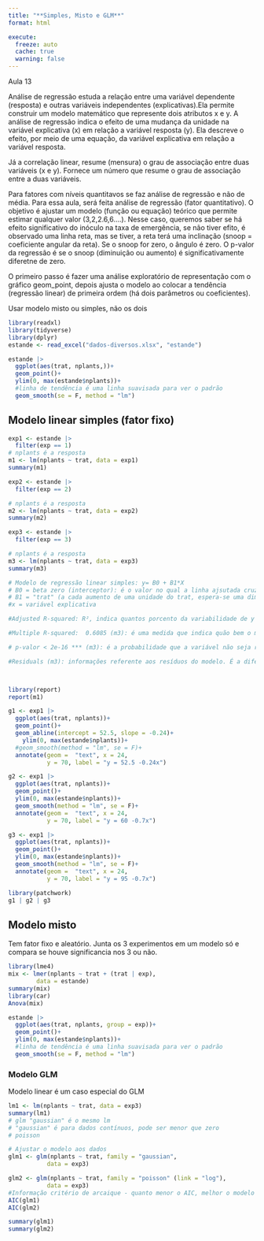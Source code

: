 ```yaml
---
title: "**Simples, Misto e GLM**"
format: html

execute: 
  freeze: auto
  cache: true
  warning: false
---
```


Aula 13

Análise de regressão estuda a relação entre uma variável dependente (resposta) e outras variáveis independentes (explicativas).Ela permite construir um modelo matemático que represente dois atributos x e y. A análise de regressão indica o efeito de uma mudança da unidade na variável explicativa (x) em relação a variável resposta (y). Ela descreve o efeito, por meio de uma equação, da variável explicativa em relação a variável resposta.

Já a correlação linear, resume (mensura) o grau de associação entre duas variáveis (x e y). Fornece um número que resume o grau de associação entre a duas variáveis.

Para fatores com níveis quantitavos se faz análise de regressão e não de média. Para essa aula, será feita análise de regressão (fator quantitativo). O objetivo é ajustar um modelo (função ou equação) teórico que permite estimar qualquer valor (3,2,2.6,6....). Nesse caso, queremos saber se há efeito significativo do inóculo na taxa de emergência, se não tiver efito, é observado uma linha reta, mas se tiver, a reta terá uma inclinação (snoop = coeficiente angular da reta). Se o snoop for zero, o ângulo é zero. O p-valor da regressão é se o snoop (diminuição ou aumento) é significativamente diferetne de zero.

O primeiro passo é fazer uma análise exploratório de representação com o gráfico geom_point, depois ajusta o modelo ao colocar a tendência (regressão linear) de primeira ordem (há dois parâmetros ou coeficientes).

Usar modelo misto ou simples, não os dois

```r
library(readxl)
library(tidyverse)
library(dplyr)
estande <- read_excel("dados-diversos.xlsx", "estande")

estande |> 
  ggplot(aes(trat, nplants,))+
  geom_point()+
  ylim(0, max(estande$nplants))+
  #linha de tendência é uma linha suavisada para ver o padrão
  geom_smooth(se = F, method = "lm")
```

## Modelo linear simples (fator fixo)

```r
exp1 <- estande |> 
  filter(exp == 1)
# nplants é a resposta
m1 <- lm(nplants ~ trat, data = exp1)
summary(m1)

exp2 <- estande |> 
  filter(exp == 2)

# nplants é a resposta
m2 <- lm(nplants ~ trat, data = exp2)
summary(m2)

exp3 <- estande |> 
  filter(exp == 3)

# nplants é a resposta
m3 <- lm(nplants ~ trat, data = exp3)
summary(m3)

# Modelo de regressão linear simples: y= B0 + B1*X
# B0 = beta zero (interceptor): é o valor no qual a linha ajsutada cruza o eixo Y. Interpretação: é o valor médio de resposta quando todas as variáveis explicativas são definidas como zero.No m3, se o trat (número de inóculos) for igual a zero, o valor médio seria 95.7500.
# B1 = "trat" (a cada aumento de uma unidade do trat, espera-se uma diminuição média de -0.7634 (m3) no número de plantas (nplants))
#x = variável explicativa

#Adjusted R-squared: R², indica quantos porcento da variabilidade de y está sendo explicada por x.

#Multiple R-squared:  0.6085 (m3): é uma medida que indica quão bem o medelo prevê os dados observados.

# p-valor < 2e-16 *** (m3): é a probabilidade que a variável não seja relevante para o modelo. Quanto mais asterísticos presentes ao lado do efeito estimado, maior o nível de confiança com o que podemos afirmar que o efeito não é nulo. Ou seja, se o p-valor for menor que 0.05 a variável é significativa para o modelo, ou seja, as alterações na variável explicativa influenciam nas alterações da variável resposta. Se o p-valor for >0.05, sugere que as mudanças na variável explicativa não estão associadas as mudanças na variável resposta.

#Residuals (m3): informações referente aos resíduos do modelo. É a diferença do valor previsto e o valor real.



library(report)
report(m1)

g1 <- exp1 |> 
  ggplot(aes(trat, nplants))+
  geom_point()+
  geom_abline(intercept = 52.5, slope = -0.24)+
    ylim(0, max(estande$nplants))+
  #geom_smooth(method = "lm", se = F)+
  annotate(geom =  "text", x = 24,
           y = 70, label = "y = 52.5 -0.24x")

g2 <- exp1 |> 
  ggplot(aes(trat, nplants))+
  geom_point()+
  ylim(0, max(estande$nplants))+
  geom_smooth(method = "lm", se = F)+
  annotate(geom =  "text", x = 24,
           y = 70, label = "y = 60 -0.7x")

g3 <- exp1 |> 
  ggplot(aes(trat, nplants))+
  geom_point()+
  ylim(0, max(estande$nplants))+
  geom_smooth(method = "lm", se = F)+
  annotate(geom =  "text", x = 24,
           y = 70, label = "y = 95 -0.7x")

library(patchwork)
g1 | g2 | g3

```

## Modelo misto

Tem fator fixo e aleatório. Junta os 3 experimentos em um modelo só e compara se houve significancia nos 3 ou não.

```r
library(lme4)
mix <- lmer(nplants ~ trat + (trat | exp),
        data = estande)
summary(mix)
library(car)
Anova(mix)

```

```r
estande |> 
  ggplot(aes(trat, nplants, group = exp))+
  geom_point()+
  ylim(0, max(estande$nplants))+
  #linha de tendência é uma linha suavisada para ver o padrão
  geom_smooth(se = F, method = "lm")
```

### Modelo GLM

Modelo linear é um caso especial do GLM

```r
lm1 <- lm(nplants ~ trat, data = exp3)
summary(lm1)
# glm "gaussian" é o mesmo lm
# "gaussian" é para dados contínuos, pode ser menor que zero
# poisson

# Ajustar o modelo aos dados
glm1 <- glm(nplants ~ trat, family = "gaussian",
           data = exp3)

glm2 <- glm(nplants ~ trat, family = "poisson" (link = "log"),
           data = exp3)
#Informação critério de arcaique - quanto menor o AIC, melhor o modelo
AIC(glm1)
AIC(glm2)

summary(glm1)
summary(glm2)
```
